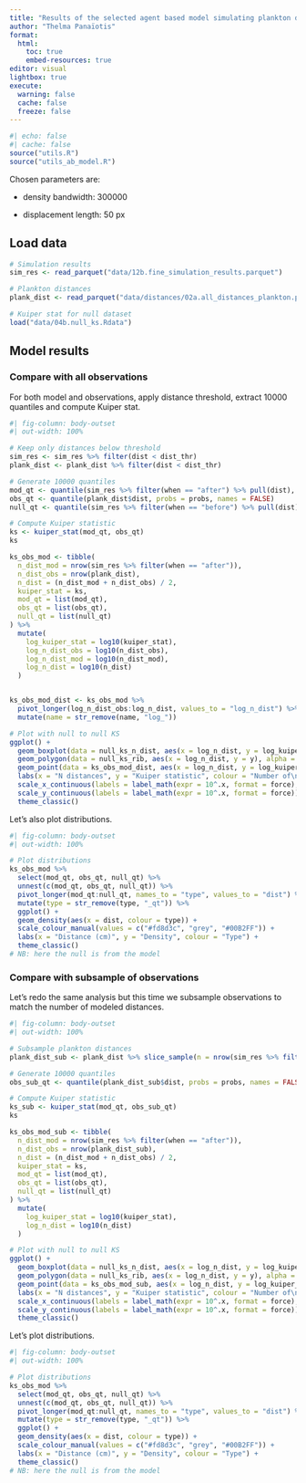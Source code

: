 ```yaml
---
title: "Results of the selected agent based model simulating plankton displacement"
author: "Thelma Panaïotis"
format: 
  html:
    toc: true
    embed-resources: true
editor: visual
lightbox: true
execute:
  warning: false
  cache: false
  freeze: false
---
```


```r
#| echo: false
#| cache: false
source("utils.R")
source("utils_ab_model.R")
```

Chosen parameters are:

-   density bandwidth: 300000

-   displacement length: 50 px

## Load data

```r
# Simulation results
sim_res <- read_parquet("data/12b.fine_simulation_results.parquet")

# Plankton distances
plank_dist <- read_parquet("data/distances/02a.all_distances_plankton.parquet")

# Kuiper stat for null dataset
load("data/04b.null_ks.Rdata")
```

## Model results

### Compare with all observations

For both model and observations, apply distance threshold, extract 10000 quantiles and compute Kuiper stat.

```r
#| fig-column: body-outset
#| out-width: 100%

# Keep only distances below threshold
sim_res <- sim_res %>% filter(dist < dist_thr)
plank_dist <- plank_dist %>% filter(dist < dist_thr)

# Generate 10000 quantiles
mod_qt <- quantile(sim_res %>% filter(when == "after") %>% pull(dist), probs = probs, names = FALSE)
obs_qt <- quantile(plank_dist$dist, probs = probs, names = FALSE)
null_qt <- quantile(sim_res %>% filter(when == "before") %>% pull(dist), probs = probs, names = FALSE)

# Compute Kuiper statistic
ks <- kuiper_stat(mod_qt, obs_qt)
ks

ks_obs_mod <- tibble(
  n_dist_mod = nrow(sim_res %>% filter(when == "after")),
  n_dist_obs = nrow(plank_dist),
  n_dist = (n_dist_mod + n_dist_obs) / 2,
  kuiper_stat = ks,
  mod_qt = list(mod_qt),
  obs_qt = list(obs_qt),
  null_qt = list(null_qt)
) %>% 
  mutate(
    log_kuiper_stat = log10(kuiper_stat),
    log_n_dist_obs = log10(n_dist_obs),
    log_n_dist_mod = log10(n_dist_mod),
    log_n_dist = log10(n_dist)
  )


ks_obs_mod_dist <- ks_obs_mod %>% 
  pivot_longer(log_n_dist_obs:log_n_dist, values_to = "log_n_dist") %>% 
  mutate(name = str_remove(name, "log_"))

# Plot with null to null KS
ggplot() +
  geom_boxplot(data = null_ks_n_dist, aes(x = log_n_dist, y = log_kuiper_stat, group = log_n_dist), colour = "gray", outlier.shape = NA) +
  geom_polygon(data = null_ks_rib, aes(x = log_n_dist, y = y), alpha = 0.1) +
  geom_point(data = ks_obs_mod_dist, aes(x = log_n_dist, y = log_kuiper_stat, colour = name)) +
  labs(x = "N distances", y = "Kuiper statistic", colour = "Number of\ndistances") +
  scale_x_continuous(labels = label_math(expr = 10^.x, format = force), breaks = seq(2, 8, by = 2)) +
  scale_y_continuous(labels = label_math(expr = 10^.x, format = force)) +
  theme_classic()
```

Let’s also plot distributions.

```r
#| fig-column: body-outset
#| out-width: 100%

# Plot distributions
ks_obs_mod %>% 
  select(mod_qt, obs_qt, null_qt) %>% 
  unnest(c(mod_qt, obs_qt, null_qt)) %>% 
  pivot_longer(mod_qt:null_qt, names_to = "type", values_to = "dist") %>% 
  mutate(type = str_remove(type, "_qt")) %>% 
  ggplot() +
  geom_density(aes(x = dist, colour = type)) +
  scale_colour_manual(values = c("#fd8d3c", "grey", "#00B2FF")) +
  labs(x = "Distance (cm)", y = "Density", colour = "Type") +
  theme_classic()
# NB: here the null is from the model
```

### Compare with subsample of observations

Let’s redo the same analysis but this time we subsample observations to match the number of modeled distances.

```r
#| fig-column: body-outset
#| out-width: 100%

# Subsample plankton distances
plank_dist_sub <- plank_dist %>% slice_sample(n = nrow(sim_res %>% filter(when == "after")))

# Generate 10000 quantiles
obs_sub_qt <- quantile(plank_dist_sub$dist, probs = probs, names = FALSE)

# Compute Kuiper statistic
ks_sub <- kuiper_stat(mod_qt, obs_sub_qt)
ks

ks_obs_mod_sub <- tibble(
  n_dist_mod = nrow(sim_res %>% filter(when == "after")),
  n_dist_obs = nrow(plank_dist_sub),
  n_dist = (n_dist_mod + n_dist_obs) / 2,
  kuiper_stat = ks,
  mod_qt = list(mod_qt),
  obs_qt = list(obs_qt),
  null_qt = list(null_qt)
) %>% 
  mutate(
    log_kuiper_stat = log10(kuiper_stat),
    log_n_dist = log10(n_dist)
  )

# Plot with null to null KS
ggplot() +
  geom_boxplot(data = null_ks_n_dist, aes(x = log_n_dist, y = log_kuiper_stat, group = log_n_dist), colour = "gray", outlier.shape = NA) +
  geom_polygon(data = null_ks_rib, aes(x = log_n_dist, y = y), alpha = 0.1) +
  geom_point(data = ks_obs_mod_sub, aes(x = log_n_dist, y = log_kuiper_stat)) +
  labs(x = "N distances", y = "Kuiper statistic", colour = "Number of\ndistances") +
  scale_x_continuous(labels = label_math(expr = 10^.x, format = force), breaks = seq(2, 8, by = 2)) +
  scale_y_continuous(labels = label_math(expr = 10^.x, format = force)) +
  theme_classic()
```

Let’s plot distributions.

```r
#| fig-column: body-outset
#| out-width: 100%

# Plot distributions
ks_obs_mod %>% 
  select(mod_qt, obs_qt, null_qt) %>% 
  unnest(c(mod_qt, obs_qt, null_qt)) %>% 
  pivot_longer(mod_qt:null_qt, names_to = "type", values_to = "dist") %>% 
  mutate(type = str_remove(type, "_qt")) %>% 
  ggplot() +
  geom_density(aes(x = dist, colour = type)) +
  scale_colour_manual(values = c("#fd8d3c", "grey", "#00B2FF")) +
  labs(x = "Distance (cm)", y = "Density", colour = "Type") +
  theme_classic()
# NB: here the null is from the model
```

